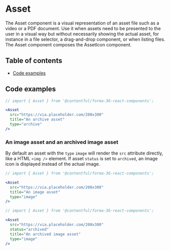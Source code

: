 # Asset

The Asset component is a visual representation of an asset file such as a video or a PDF document. Use it when assets need to be presented to the user in a visual way but without necessarily showing the actual asset, for instance in a file selector, a drag-and-drop component, or when listing files. The Asset component composes the AssetIcon component.

## Table of contents

- [Code examples](#code-examples)

## Code examples

```jsx
// import { Asset } from '@contentful/forma-36-react-components';

<Asset
  src="https://via.placeholder.com/200x300"
  title="An archive asset"
  type="archive"
/>
```

### An image asset and an archived image asset

By default an asset with the `type` `image` will render the `src` attribute directly, like a HTML `<img />` element. If asset `status` is set to `archived`, an image icon is displayed instead of the actual image.

```jsx
// import { Asset } from '@contentful/forma-36-react-components';

<Asset
  src="https://via.placeholder.com/200x300"
  title="An image asset"
  type="image"
/>
```

```jsx
// import { Asset } from '@contentful/forma-36-react-components';

<Asset
  src="https://via.placeholder.com/200x300"
  status="archived"
  title="An archived image asset"
  type="image"
/>
```
